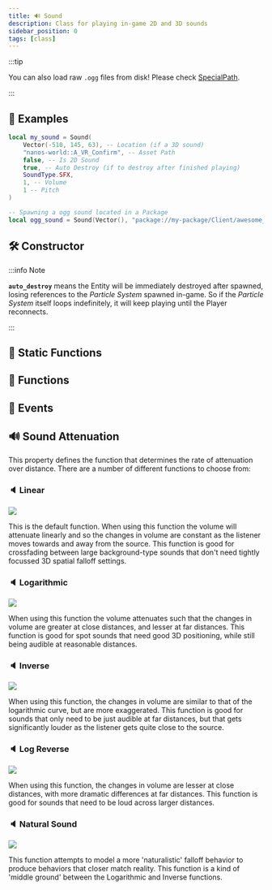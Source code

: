 ```yaml
---
title: 🔊 Sound
description: Class for playing in-game 2D and 3D sounds
sidebar_position: 0
tags: [class]
---
```


<HeaderDeclaration type="Class" name="Sound" image="/img/docs/sound.webp" />

:::tip

You can also load raw `.ogg` files from disk! Please check [SpecialPath](/scripting-reference/glossary/basic-types.md#specialpath).

:::


## 🎒 Examples

```lua
local my_sound = Sound(
    Vector(-510, 145, 63), -- Location (if a 3D sound)
    "nanos-world::A_VR_Confirm", -- Asset Path
    false, -- Is 2D Sound
    true, -- Auto Destroy (if to destroy after finished playing)
    SoundType.SFX,
    1, -- Volume
    1 -- Pitch
)
```

```lua
-- Spawning a ogg sound located in a Package
local ogg_sound = Sound(Vector(), "package://my-package/Client/awesome_beep.ogg", true)
```


## 🛠 Constructor

<ConstructorDeclaration type="Class" name="Sound" />

:::info Note

**`auto_destroy`** means the Entity will be immediately destroyed after spawned, losing references to the _Particle System_ spawned in-game. So if the _Particle System_ itself loops indefinitely, it will keep playing until the Player reconnects.

:::


## 🗿 Static Functions

<StaticFunctionsDeclaration type="Class" name="Sound" />


## 🦠 Functions

<FunctionsDeclaration type="Class" name="Sound" />


## 🚀 Events

<EventsDeclaration type="Class" name="Sound" />


## 🔊 Sound Attenuation

This property defines the function that determines the rate of attenuation over distance. There are a number of different functions to choose from:

### 🔈 Linear

![](/img/docs/sounds-linear.webp)

This is the default function. When using this function the volume will attenuate linearly and so the changes in volume are constant as the listener moves towards and away from the source. This function is good for crossfading between large background-type sounds that don't need tightly focussed 3D spatial falloff settings.

### 🔈 Logarithmic

![](/img/docs/sounds-log.webp)

When using this function the volume attenuates such that the changes in volume are greater at close distances, and lesser at far distances. This function is good for spot sounds that need good 3D positioning, while still being audible at reasonable distances.

### 🔈 Inverse

![](/img/docs/sounds-inverse.webp)

When using this function, the changes in volume are similar to that of the logarithmic curve, but are more exaggerated. This function is good for sounds that only need to be just audible at far distances, but that gets significantly louder as the listener gets quite close to the source.

### 🔈 Log Reverse

![](/img/docs/sounds-log-reverse.webp)

When using this function, the changes in volume are lesser at close distances, with more dramatic differences at far distances. This function is good for sounds that need to be loud across larger distances.

### 🔈 Natural Sound

![](/img/docs/sounds-natural.webp)

This function attempts to model a more 'naturalistic' falloff behavior to produce behaviors that closer match reality. This function is a kind of 'middle ground' between the Logarithmic and Inverse functions.

